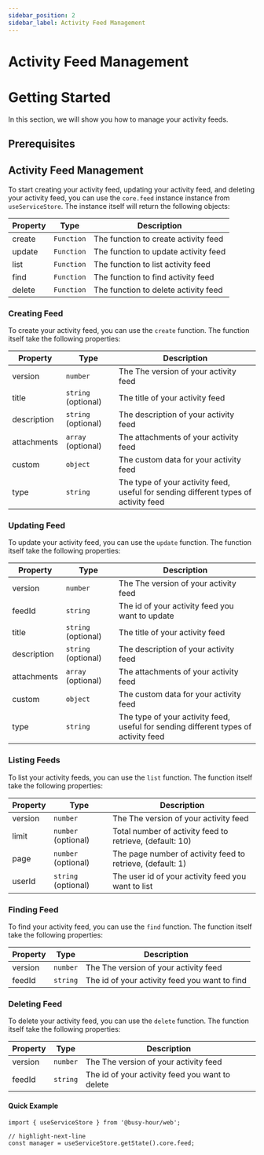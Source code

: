 ```yaml
---
sidebar_position: 2
sidebar_label: Activity Feed Management
---
```



# Activity Feed Management

# Getting Started

In this section, we will show you how to manage your activity feeds.

## Prerequisites

<GettingStartedPrerequisites />

## Activity Feed Management

To start creating your activity feed, updating your activity feed, and deleting your activity feed, you can use the `core.feed` instance instance from `useServiceStore`. The instance itself will return the following objects:

| Property | Type       | Description                          |
| -------- | ---------- | ------------------------------------ |
| create   | `Function` | The function to create activity feed |
| update   | `Function` | The function to update activity feed |
| list     | `Function` | The function to list activity feed   |
| find     | `Function` | The function to find activity feed   |
| delete   | `Function` | The function to delete activity feed |

### Creating Feed

To create your activity feed, you can use the `create` function. The function itself take the following properties:

| Property    | Type                | Description                                                                         |
| ----------- | ------------------- | ----------------------------------------------------------------------------------- |
| version     | `number`            | The The version of your activity feed                                               |
| title       | `string` (optional) | The title of your activity feed                                                     |
| description | `string` (optional) | The description of your activity feed                                               |
| attachments | `array` (optional)  | The attachments of your activity feed                                               |
| custom      | `object`            | The custom data for your activity feed                                              |
| type        | `string`            | The type of your activity feed, useful for sending different types of activity feed |

### Updating Feed

To update your activity feed, you can use the `update` function. The function itself take the following properties:

| Property    | Type                | Description                                                                         |
| ----------- | ------------------- | ----------------------------------------------------------------------------------- |
| version     | `number`            | The The version of your activity feed                                               |
| feedId      | `string`            | The id of your activity feed you want to update                                     |
| title       | `string` (optional) | The title of your activity feed                                                     |
| description | `string` (optional) | The description of your activity feed                                               |
| attachments | `array` (optional)  | The attachments of your activity feed                                               |
| custom      | `object`            | The custom data for your activity feed                                              |
| type        | `string`            | The type of your activity feed, useful for sending different types of activity feed |

### Listing Feeds

To list your activity feeds, you can use the `list` function. The function itself take the following properties:

| Property | Type                | Description                                                |
| -------- | ------------------- | ---------------------------------------------------------- |
| version  | `number`            | The The version of your activity feed                      |
| limit    | `number` (optional) | Total number of activity feed to retrieve, (default: 10)   |
| page     | `number` (optional) | The page number of activity feed to retrieve, (default: 1) |
| userId   | `string` (optional) | The user id of your activity feed you want to list         |

### Finding Feed

To find your activity feed, you can use the `find` function. The function itself take the following properties:

| Property | Type     | Description                                   |
| -------- | -------- | --------------------------------------------- |
| version  | `number` | The The version of your activity feed         |
| feedId   | `string` | The id of your activity feed you want to find |

### Deleting Feed

To delete your activity feed, you can use the `delete` function. The function itself take the following properties:

| Property | Type     | Description                                     |
| -------- | -------- | ----------------------------------------------- |
| version  | `number` | The The version of your activity feed           |
| feedId   | `string` | The id of your activity feed you want to delete |

#### Quick Example

```tsx title="src/main.tsx"
import { useServiceStore } from '@busy-hour/web';

// highlight-next-line
const manager = useServiceStore.getState().core.feed;
```
